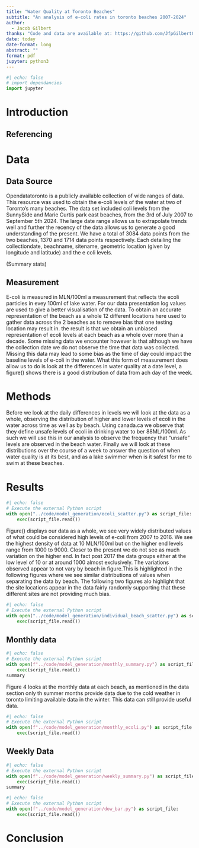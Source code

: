 ```yaml
---
title: "Water Quality at Toronto Beaches"
subtitle: "An analysis of e-coli rates in toronto beaches 2007-2024"
author: 
  - Jacob Gilbert
thanks: "Code and data are available at: https://github.com/JfpGilbert0/toronto-beaches-water-quality."
date: today
date-format: long
abstract: ""
format: pdf
jupyter: python3
---
```


```python
#| echo: false
# import dependancies
import jupyter
```
# Introduction

## Referencing

# Data

## Data Source
Opendatatoronto is a publicly available collection of wide ranges of data. This resource was used to obtain the e-coli levels of the water at two of Toronto's many beaches. The data set included coli levels from the SunnySide and Marie Curtis park east beaches, from the 3rd of July 2007 to September 5th 2024. The large date range allows us to extrapolate trends well and further the recency of the data allows us to generate a good understanding of the present. We have a total of 3084 data points from the two beaches, 1370 and 1714 data points respectively. Each detailing the collectiondate, beachname, sitename, geometric location (given by longitude and latitude) and the e coli levels.

(Summary stats)

## Measurement
E-coli is measured in MLN/100ml a measurement that reflects the ecoli particles in evey 100ml of lake water. For our data presentation log values are used to give a better visualisation of the data. To obtain an accurate representation of the beach as a whole 12 different locations here used to gather data across the 2 beaches as to remove bias that one testing location may result in. the result is that we obtain an unbiased representation of ecoli levels at each beach as a whole over more than a decade. Some missing data we encounter however is that although we have the collection date we do not observe the time that data was collected. Missing this data may lead to some bias as the time of day could impact the baseline levels of e-coli in the water. What this form of measurement does allow us to do is look at the differences in water quality at a date level, a figure() shows there is a good distribution of data from ach day of the week.

# Methods
Before we look at the daily differences in levels we will look at the data as a whole, observing the distribution of higher and lower levels of ecoli in the water across time as well as by beach.  Using canada.ca we observe that they define unsafe levels of ecoli in drinking water to ber 88ML/100ml. As such we will use this in our analysis to observe the frequency that “unsafe” levels are observed in the beach water. Finally we will look at these distributions over the course of a week to answer the question of when water quality is at its best, and as a lake swimmer when is it safest for me to swim at these beaches.

# Results
```python
#| echo: false
# Execute the external Python script
with open("../code/model_generation/ecoli_scatter.py") as script_file:
    exec(script_file.read())
```

Figure() displays our data as a whole, we see very widely distributed values of what could be considered high levels of e-coli from 2007 to 2016. We see the highest density of data at 10 MLN/100ml but on the higher end levels range from 1000 to 9000. Closer to the present we do not see as much variation on the higher end. In fact post 2017 the data groups either at the low level of 10 or at around 1000 almost exclusively. The variations observed appear to not vary by beach in figure.This is highlighted in the following figures where we see similar distributions of values when separating the data by beach. The following two figures alo highlight that the site locations appear in the data fairly randomly supporting that these different sites are not providing much bias.
```python
#| echo: false
# Execute the external Python script
with open("../code/model_generation/individual_beach_scatter.py") as script_file:
    exec(script_file.read())
```

## Monthly data
```python
#| echo: false
# Execute the external Python script
with open(f"../code/model_generation/monthly_summary.py") as script_file:
    exec(script_file.read())
summary
```

Figure 4 looks at the monthly data at each beach, as mentioned in the data section only th summer months provide data due to the cold weather in toronto limiting available data in the winter. This data can still provide useful data. 
```python
#| echo: false
# Execute the external Python script
with open(f"../code/model_generation/monthly_ecoli.py") as script_file:
    exec(script_file.read())
```

## Weekly Data
```python
#| echo: false
# Execute the external Python script
with open(f"../code/model_generation/weekly_summary.py") as script_file:
    exec(script_file.read())
summary
```
```python
#| echo: false
# Execute the external Python script
with open(f"../code/model_generation/dow_bar.py") as script_file:
    exec(script_file.read())
```


# Conclusion

